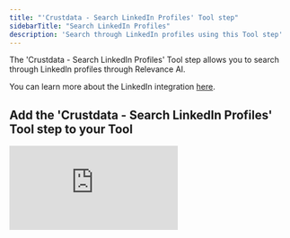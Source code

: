 ```yaml
---
title: "'Crustdata - Search LinkedIn Profiles' Tool step"
sidebarTitle: "Search LinkedIn Profiles"
description: 'Search through LinkedIn profiles using this Tool step'
---
```


The 'Crustdata - Search LinkedIn Profiles' Tool step allows you to search through LinkedIn profiles through Relevance AI.

<Note>You can learn more about the LinkedIn integration [here](/integrations/popular-integrations/linkedin).</Note>

## Add the 'Crustdata - Search LinkedIn Profiles' Tool step to your Tool

<div style={{ width:"100%",position:"relative","padding-top":"56.75%" }}>
<iframe src="https://app.supademo.com/embed/cmei0zqsx96vlh3pymc7fkyvz" frameBorder="0" title="Add the Crustdata - Search LinkedIn Profiles Tool step to your Tool" allow="clipboard-write" webkitallowfullscreen="true" mozallowfullscreen="true" allowfullscreen style={{ position:"absolute",top:0,left:0,width:"100%",height:"100%",border:"3px solid #5E43CE",borderRadius:"10px" }} />

</div>

You can add the 'Crustdata - Search LinkedIn Profiles' Tool step to your Tool by:

1. Creating a new Tool, then searching for the 'Crustdata - Search LinkedIn Profiles' Tool step
2. Click 'Expand' to see the full Tool step
3. Enter a keyword(s) in the 'Keyword' field
4. Adjust the limit of results you wish to receive in the 'Limit' field
5. Open Advanced Settings to search through many more parameters
6. Click 'Run step' to run the Tool step and then click 'data' to view the output

## Advanced Settings

The majority of parameters to search through can be found in Advanced Settings. 

<ParamField path="First Name" type="string">
  The first name field to use for filtering.
</ParamField>

<ParamField path="Last Name" type="string">
  The last name field to use for filtering.
</ParamField>

<ParamField path="Current Company" type="string">
  The current company to use for filtering. Can provide the company name or LinkedIn URL.
</ParamField>

<ParamField path="Exclude Current Company" type="string">
  Companies to exclude from current company field. Can provide the company name or LinkedIn URL.
</ParamField>

<ParamField path="Past Company" type="string">
  The past company to use for filtering. Can provide the company name or LinkedIn URL.
</ParamField>

<ParamField path="Exclude Past Company" type="string">
  Companies to exclude from past company field. Can provide the company name or LinkedIn URL.
</ParamField>

<ParamField path="Company Type" type="dropdown">
  The type of company to use for filtering.
</ParamField>

<ParamField path="Current Title" type="string">
  The current title to use for filtering.
</ParamField>

<ParamField path="Exclude Current Title" type="string">
  Titles to exclude from the current title field.
</ParamField>

<ParamField path="Past Title" type="string">
  The past title to use for filtering.
</ParamField>

<ParamField path="Company Headquarters" type="string">
  The headquarters location of the company.
</ParamField>

<ParamField path="Exclude Company Headquarters" type="string">
  Headquarters locations to exclude.
</ParamField>

<ParamField path="Company Headcount" type="dropdown">
  The headcount size of the company.
</ParamField>

<ParamField path="Region" type="string">
  The region to use for filtering.
</ParamField>

<ParamField path="Exclude Region" type="string">
  Regions to exclude.
</ParamField>

<ParamField path="Industry" type="string">
  The industry to use for filtering.
</ParamField>

<ParamField path="Exclude Industry" type="string">
  Industries to exclude.
</ParamField>

<ParamField path="Profile Language" type="dropdown">
  The profile language of the person.
</ParamField>

<ParamField path="Seniority Level" type="dropdown">
  The seniority level to use for filtering.
</ParamField>

<ParamField path="Exclude Seniority Level" type="dropdown">
  Seniority levels to exclude.
</ParamField>

<ParamField path="Years At Current Company" type="dropdown">
  The number of years at the current company.
</ParamField>

<ParamField path="Years In Current Position" type="dropdown">
  The number of years in the current position.
</ParamField>

<ParamField path="Years Of Experience" type="dropdown">
  The total years of experience.
</ParamField>

<ParamField path="Department" type="dropdown">
  The department to use for filtering.
</ParamField>

<ParamField path="Exclude Department" type="dropdown">
  Departments to exclude.
</ParamField>

<ParamField path="Posted On LinkedIn" type="checkbox">
  Whether the profile has posted on LinkedIn in the last 30 days. 
</ParamField>

<ParamField path="Recently Changed Jobs" type="checkbox">
  Whether the profile recently changed jobs in the last 90 days.
</ParamField>

<ParamField path="In The News" type="checkbox">
  Whether the profile has been in the news.
</ParamField>

<ParamField path="School" type="string">
  The school attended.
</ParamField>

## Frequently asked questions (FAQs)

<AccordionGroup>
  <Accordion title="Why are LinkedIn Tools so expensive?">
    This Tool uses [Crustdata](https://crustdata.com/) to search through LinkedIn profiles. The credits charged are to cover the cost of this service through CrustData. We recommend upgrading to a subscription in order to use this Tool. 
  </Accordion>
  <Accordion title="Do I need to connect my LinkedIn account to run this Tool?">
    No, connecting your LinkedIn account is not required for this Tool step. 
  </Accordion>
</AccordionGroup>